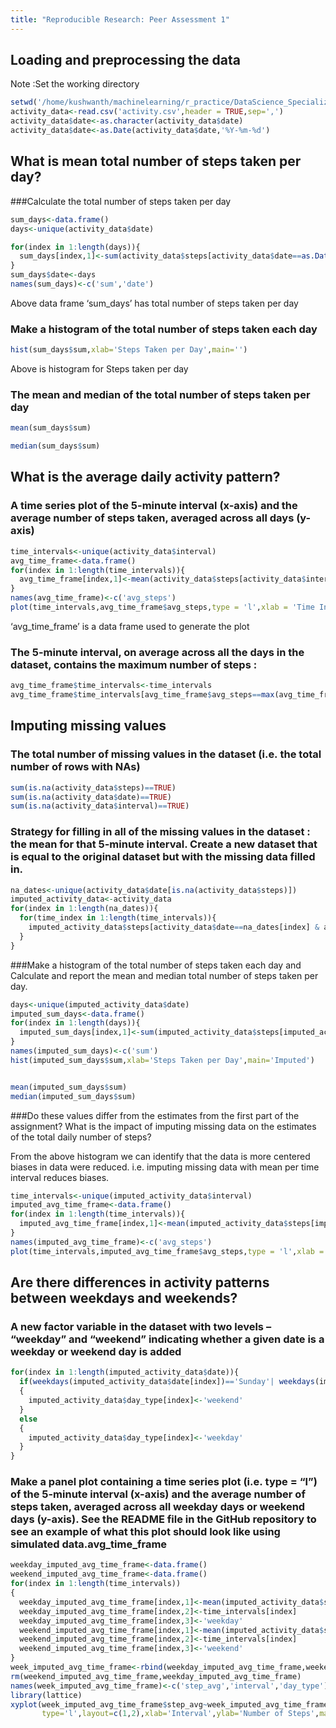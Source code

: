 ```yaml
---
title: "Reproducible Research: Peer Assessment 1"
---
```



## Loading and preprocessing the data

Note :Set the working directory
```r
setwd('/home/kushwanth/machinelearning/r_practice/DataScience_Specialization/reproducible research')
activity_data<-read.csv('activity.csv',header = TRUE,sep=',')
activity_data$date<-as.character(activity_data$date)
activity_data$date<-as.Date(activity_data$date,'%Y-%m-%d')
```


## What is mean total number of steps taken per day?

###Calculate the total number of steps taken per day

```r
sum_days<-data.frame()
days<-unique(activity_data$date)

for(index in 1:length(days)){
  sum_days[index,1]<-sum(activity_data$steps[activity_data$date==as.Date(days[index]) & !is.na(activity_data$steps)])  
}
sum_days$date<-days
names(sum_days)<-c('sum','date')
```
Above data frame 'sum_days' has total number of steps taken per day

### Make a histogram of the total number of steps taken each day

```r
hist(sum_days$sum,xlab='Steps Taken per Day',main='')
```
Above is histogram for Steps taken per day

### The mean and median of the total number of steps taken per day

```r
mean(sum_days$sum)

median(sum_days$sum)

```


## What is the average daily activity pattern?
### A time series plot of the 5-minute interval (x-axis) and the average number of steps taken, averaged across all days (y-axis)

```r
time_intervals<-unique(activity_data$interval)
avg_time_frame<-data.frame()
for(index in 1:length(time_intervals)){
  avg_time_frame[index,1]<-mean(activity_data$steps[activity_data$interval==time_intervals[index] & !is.na(activity_data$steps)])
}
names(avg_time_frame)<-c('avg_steps')
plot(time_intervals,avg_time_frame$avg_steps,type = 'l',xlab = 'Time Intervals',ylab='Frequency',main='Time Averaged Steps')
```
'avg_time_frame' is a data frame used to generate the plot

### The 5-minute interval, on average across all the days in the dataset, contains the maximum number of steps :

```r
avg_time_frame$time_intervals<-time_intervals
avg_time_frame$time_intervals[avg_time_frame$avg_steps==max(avg_time_frame$avg_steps)]
```

## Imputing missing values

### The total number of missing values in the dataset (i.e. the total number of rows with NAs)

```r
sum(is.na(activity_data$steps)==TRUE)
sum(is.na(activity_data$date)==TRUE)
sum(is.na(activity_data$interval)==TRUE)
```

### Strategy for filling in all of the missing values in the dataset :  the mean for that 5-minute interval. Create a new dataset that is equal to the original dataset but with the missing data filled in.

```r
na_dates<-unique(activity_data$date[is.na(activity_data$steps)])
imputed_activity_data<-activity_data
for(index in 1:length(na_dates)){
  for(time_index in 1:length(time_intervals)){
    imputed_activity_data$steps[activity_data$date==na_dates[index] & activity_data$interval==time_intervals[time_index]]<-avg_time_frame$avg_steps[time_index]    
  }
}
```

###Make a histogram of the total number of steps taken each day and Calculate and report the mean and median total number of steps taken per day. 

```r
days<-unique(imputed_activity_data$date)
imputed_sum_days<-data.frame()
for(index in 1:length(days)){
  imputed_sum_days[index,1]<-sum(imputed_activity_data$steps[imputed_activity_data$date==as.Date(days[index])])  
}
names(imputed_sum_days)<-c('sum')
hist(imputed_sum_days$sum,xlab='Steps Taken per Day',main='Imputed')


mean(imputed_sum_days$sum)
median(imputed_sum_days$sum)

```



###Do these values differ from the estimates from the first part of the assignment?  What is the impact of imputing missing data on the estimates of the total daily number of steps?


From the above histogram we can identify that the data is more centered biases in data were reduced. i.e.  imputing missing data with mean per time interval reduces biases.

```r
time_intervals<-unique(imputed_activity_data$interval)
imputed_avg_time_frame<-data.frame()
for(index in 1:length(time_intervals)){
  imputed_avg_time_frame[index,1]<-mean(imputed_activity_data$steps[imputed_activity_data$interval==time_intervals[index]])
}
names(imputed_avg_time_frame)<-c('avg_steps')
plot(time_intervals,imputed_avg_time_frame$avg_steps,type = 'l',xlab = 'Time Intervals',ylab='Frequency',main='Time Averaged Steps(Imputed)')
```

## Are there differences in activity patterns between weekdays and weekends?

### A new factor variable in the dataset with two levels – “weekday” and “weekend” indicating whether a given date is a weekday or weekend day is added

```r
for(index in 1:length(imputed_activity_data$date)){
  if(weekdays(imputed_activity_data$date[index])=='Sunday'| weekdays(imputed_activity_data$date[index])=='Saturday')
  {
    imputed_activity_data$day_type[index]<-'weekend'
  }
  else
  {
    imputed_activity_data$day_type[index]<-'weekday'
  }
}
```

### Make a panel plot containing a time series plot (i.e. type = "l") of the 5-minute interval (x-axis) and the average number of steps taken, averaged across all weekday days or  weekend days (y-axis). See the README file in the GitHub repository to see an example of what this plot should look like using simulated data.avg_time_frame

```r
weekday_imputed_avg_time_frame<-data.frame()
weekend_imputed_avg_time_frame<-data.frame()
for(index in 1:length(time_intervals))
{
  weekday_imputed_avg_time_frame[index,1]<-mean(imputed_activity_data$steps[imputed_activity_data$day_type=='weekday' & imputed_activity_data$interval==time_intervals[index]])
  weekday_imputed_avg_time_frame[index,2]<-time_intervals[index]
  weekday_imputed_avg_time_frame[index,3]<-'weekday'
  weekend_imputed_avg_time_frame[index,1]<-mean(imputed_activity_data$steps[imputed_activity_data$day_type=='weekend' & imputed_activity_data$interval==time_intervals[index]])
  weekend_imputed_avg_time_frame[index,2]<-time_intervals[index]
  weekend_imputed_avg_time_frame[index,3]<-'weekend'
}
week_imputed_avg_time_frame<-rbind(weekday_imputed_avg_time_frame,weekend_imputed_avg_time_frame)
rm(weekend_imputed_avg_time_frame,weekday_imputed_avg_time_frame)
names(week_imputed_avg_time_frame)<-c('step_avg','interval','day_type')
library(lattice)
xyplot(week_imputed_avg_time_frame$step_avg~week_imputed_avg_time_frame$interval|factor(week_imputed_avg_time_frame$day_type),
       type='l',layout=c(1,2),xlab='Interval',ylab='Number of Steps',main='')

```



